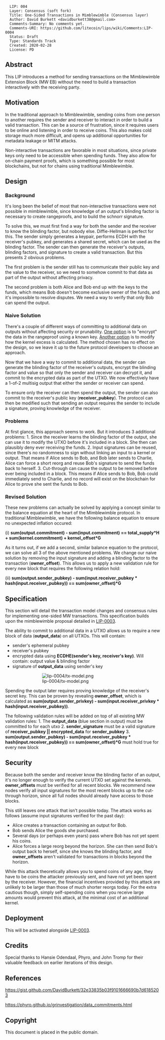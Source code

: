 <pre>
  LIP: 004
  Layer: Consensus (soft fork)
  Title: One-Sided Transactions in Mimblewimble (Consensus layer)
  Author: David Burkett <davidburkett38@gmail.com>
  Comments-Summary: No comments yet.
  Comments-URI: https://github.com/litecoin/lips/wiki/Comments:LIP-0004
  Status: Draft
  Type: Standards Track
  Created: 2020-02-28
  License: PD
</pre>

==Abstract==

This LIP introduces a method for sending transactions on the Mimblewimble Extension Block (MW EB) without the need to build a transaction interactively with the receiving party.

==Motivation==

In the traditional approach to Mimblewimble, sending coins from one person to another requires the sender and receiver to interact in order to build a valid transaction. This can be a source of frustration, since it requires users to be online and listening in order to receive coins. This also makes cold storage much more difficult, and opens up additional opportunities for metadata leakage or MITM attacks.

Non-interactive transactions are favorable in most situations, since private keys only need to be accessible when spending funds. They also allow for on-chain payment proofs, which is something possible for most blockchains, but not for chains using traditional Mimblewimble.

==Design==

===Background===

It's long been the belief of most that non-interactive transactions were not possible in mimblewimble, since knowledge of an output's blinding factor is necessary to create rangeproofs, and to build the schnorr signature.

To solve this, we must first find a way for both the sender and the receiver to know the blinding factor, but nobody else. Diffie-Hellman is perfect for this. The sender simply generates a keypair, performs ECDH with the receiver's pubkey, and generates a shared secret, which can be used as the blinding factor. The sender can then generate the receiver's outputs, blinding factors, and signature to create a valid transaction. But this presents 2 obvious problems.

The first problem is the sender still has to communicate their public key and the value to the receiver, so we need to somehow commit to that data as part of the output without affecting privacy.

The second problem is both Alice and Bob end up with the keys to the funds, which means Bob doesn't become exclusive owner of the funds, and it's impossible to resolve disputes. We need a way to verify that only Bob can spend the output.

===Naive Solution===

There's a couple of different ways of committing to additional data on outputs without affecting security or prunability. [https://gist.github.com/DavidBurkett/32e33835b03f9101666690b7d6185203#our-proposal One option] is to "encrypt" the data in the rangeproof using a known key. [https://phyro.github.io/grinvestigation/data_commitments.html Another option] is to modify how the kernel excess is calculated. The method chosen has no effect on the design, so we leave it up to the future protocol developers to choose an approach.

Now that we have a way to commit to additional data, the sender can generate the blinding factor of the receiver's outputs, encrypt the blinding factor and value so that only the sender and receiver can decrypt it, and commit to the encrypted data as part of the UTXO. We now effectively have a 1-of-2 multisig output that either the sender or receiver can spend.

To ensure only the receiver can then spend the output, the sender can also commit to the receiver's public key ('''receiver_pubkey'''). The protocol can then be modified such that sending an output requires the sender to include a signature, proving knowledge of the receiver.

===Problems===

At first glance, this approach seems to work. But it introduces 3 additional problems:
1. Since the receiver learns the blinding factor of the output, she can use it to modify the UTXO before it's included in a block. She then can plausibly deny ever receiving the funds.
2. Input signatures can be reused, since there's no randomness to sign without linking an input to a kernel or output. That means if Alice sends to Bob, and Bob later sends to Charlie, Alice can force a short reorg and reuse Bob's signature to send the funds back to herself.
3. Cut-through can cause the output to be removed before ever being included in a block. This means if Alice sends to Bob, Bob could immediately send to Charlie, and no record will exist on the blockchain for Alice to prove she sent the funds to Bob.

===Revised Solution===

These new problems can actually be solved by applying a concept similar to the balance equation at the heart of the Mimblewimble protocol. In traditional Mimblewimble, we have the following balance equation to ensure no unexpected inflation occured:

(i) '''sum(output.commitment) - sum(input.commitment) == total_supply*H + sum(kernel.commitment) + kernel_offset*G'''

As it turns out, if we add a second, similar balance equation to the protocol, we can solve all 3 of the above mentioned problems. We change our naive solution by removing the input signature and adding a blinding factor to the transaction ('''owner_offset'''). This allows us to apply a new validation rule for every new block that requires the following relation hold:

(ii) '''sum(output.sender_pubkey) - sum(input.receiver_pubkey * hash(input.receiver_pubkey)) == sum(owner_offset)*G'''

==Specification==

This section will detail the transaction model changes and consensus rules for implementing one-sided MW transactions. This specification builds upon the mimblewimble proposal detailed in [https://github.com/litecoin-project/lips/blob/master/lip-0003.mediawiki LIP-0003].

The ability to commit to additional data in a UTXO allows us to require a new block of data ('''output_data''') on all UTXOs. This will contain:
* sender's ephemeral pubkey
* receiver's pubkey
* encrypted data using '''ECDHE(sender's key, receiver's key)'''. Will contain: output value & blinding factor
* signature of '''output_data''' using sender's key

:: [[File:lip-0004/tx-model.png]]

Spending the output later requires proving knowledge of the receiver's secret key. This can be proven by revealing '''owner_offset''', which is calculated as '''sum(output.sender_privkey) - sum(input.receiver_privkey * hash(input.receiver_pubkey))'''.

The following validation rules will be added on top of all existing MW validation rules:
1. The '''output_data''' (blue section in output) must be committed to for each utxo
2. '''sender_signature''' must be a valid signature of '''receiver_pubkey || encrypted_data''' for '''sender_pubkey'''
3. '''sum(output.sender_pubkey) - sum(input.receiver_pubkey * hash(input.receiver_pubkey)) == sum(owner_offset)*G''' must hold true for every new block

==Security==

Because both the sender and receiver know the blinding factor of an output, it's no longer enough to verify the current UTXO set against the kernels. '''owner_offsets''' must be verified for all recent blocks. We recommend new nodes verify all input signatures for the most recent blocks up to the cut-through horizon, since all full nodes should already have access to those blocks.

This still leaves one attack that isn't possible today. The attack works as follows (assume input signatures verified for the past day):

* Alice creates a transaction containing an output for Bob.
* Bob sends Alice the goods she purchased.
* Several days (or perhaps even years) pass where Bob has not yet spent his coins.
* Alice forces a large reorg beyond the horizon. She can then send Bob's output back to herself, since she knows the blinding factor, and '''owner_offsets''' aren't validated for transactions in blocks beyond the horizon.

While this attack theoretically allows you to spend coins of any age, they have to be coins the attacker previously sent, and have not yet been spent by the receiver. However, the financial incentives provided by this attack are unlikely to be larger than those of much shorter reorgs today. For the extra cautious though, simply self-spending coins when you receive large amounts would prevent this attack, at the minimal cost of an additional kernel.

==Deployment==

This will be activated alongside [https://github.com/litecoin-project/lips/blob/master/lip-0003.mediawiki LIP-0003].

==Credits==

Special thanks to Hansie Odendaal, Phyro, and John Tromp for their valuable feedback on earlier iterations of this design.

==References==

https://gist.github.com/DavidBurkett/32e33835b03f9101666690b7d6185203

https://phyro.github.io/grinvestigation/data_commitments.html



==Copyright==

This document is placed in the public domain.